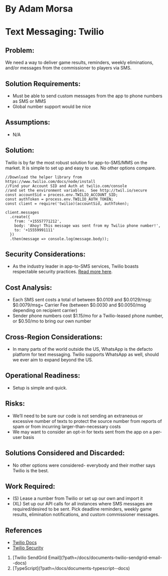 # By Adam Morsa

# Text Messaging: Twilio

## Problem:

We need a way to deliver game results, reminders, weekly eliminations, and/or messages from
the commissioner to players via SMS.

## Solution Requirements:

- Must be able to send custom messages from the app to phone numbers as SMS or
  MMS
- Global number support would be nice

## Assumptions:

- N/A

## Solution:

Twilio is by far the most robust solution for app-to-SMS/MMS on the market. It is simple to set
up and easy to use. No other options compare.

```
//Download the helper library from https://www.twilio.com/docs/node/install
//Find your Account SID and Auth at twilio.com/console
//and set the environment variables.  See http://twil.io/secure
const accountSid = process.env.TWILIO_ACCOUNT_SID;
const authToken = process.env.TWILIO_AUTH_TOKEN;
const client = require('twilio)(accountSid, authToken);

client.messages
  .create({
    from: '+15557771212',
    body: 'Ahoy! This message was sent from my Twilio phone number!',
    to: '+15559991111'
  })
  .then(message => console.log(message.body));
```

## Security Considerations:

- As the industry leader in app-to-SMS services, Twilio boasts respectable security practices. [Read more here](https://www.twilio.com/docs/usage/security).

## Cost Analysis:

- Each SMS sent costs a total of between $0.0109 and $0.0129/msg:
  $0.0079/msg+ Carrier Fee (between $0.0030 and $0.0050/msg depending on recipient
  carrier)
- Sender phone numbers cost $1.15/mo for a Twilio-leased phone number, or $0.50/mo to
  bring our own number

## Cross-Region Considerations:

- In many parts of the world outside the US, WhatsApp is the defacto platform for text
  messaging. Twilio supports WhatsApp as well, should we ever aim to expand beyond the
  US.

## Operational Readiness:

- Setup is simple and quick.

## Risks:

- We’ll need to be sure our code is not sending an extraneous or excessive number of
  texts to protect the source number from reports of spam or from incurring
  larger-than-necessary costs
- We may want to consider an opt-in for texts sent from the app on a per-user basis

## Solutions Considered and Discarded:

- No other options were considered- everybody and their mother says Twilio is the best.

## Work Required:

- (S) Lease a number from Twilio or set up our own and import it
- (XL) Set up our API calls for all instances where SMS messages are required/desired to
  be sent. Pick deadline reminders, weekly game results, elimination notifications, and
  custom commissioner messages.

## References

- [Twilio Docs](https://www.twilio.com/docs)
- [Twilio Security](https://www.twilio.com/docs/usage/security)

<ol className="doc_nav_links">
  <li>
    [Twilio SendGrid Email](?path=/docs/documents-twilio-sendgrid-email--docs)
  </li>
  <li>[TypeScript](?path=/docs/documents-typescript--docs)</li>
</ol>
